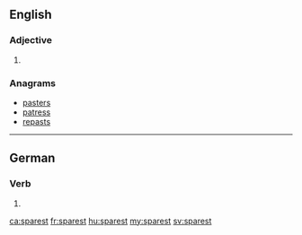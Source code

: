 ==English==

===Adjective===
{{head|en}}

# {{en-superlative of|spare}}

===Anagrams===
* [[pasters#English|pasters]]
* [[patress#English|patress]]
* [[repasts#English|repasts]]

----

==German==

===Verb===
{{head|de}}

# {{de-verb form of|sparen|2|s|k1}}

[[ca:sparest]]
[[fr:sparest]]
[[hu:sparest]]
[[my:sparest]]
[[sv:sparest]]